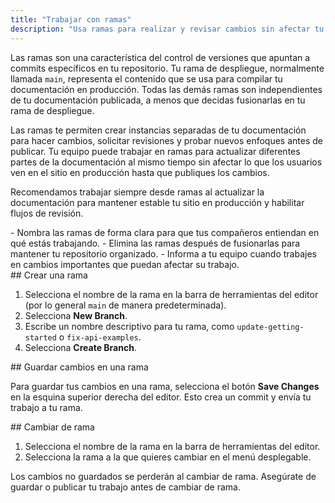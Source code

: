 ```yaml
---
title: "Trabajar con ramas"
description: "Usa ramas para realizar y revisar cambios sin afectar tu documentación en producción"
---
```


Las ramas son una característica del control de versiones que apuntan a commits específicos en tu repositorio. Tu rama de despliegue, normalmente llamada `main`, representa el contenido que se usa para compilar tu documentación en producción. Todas las demás ramas son independientes de tu documentación publicada, a menos que decidas fusionarlas en tu rama de despliegue.

Las ramas te permiten crear instancias separadas de tu documentación para hacer cambios, solicitar revisiones y probar nuevos enfoques antes de publicar. Tu equipo puede trabajar en ramas para actualizar diferentes partes de la documentación al mismo tiempo sin afectar lo que los usuarios ven en el sitio en producción hasta que publiques los cambios.

Recomendamos trabajar siempre desde ramas al actualizar la documentación para mantener estable tu sitio en producción y habilitar flujos de revisión.

<Tip>
  - Nombra las ramas de forma clara para que tus compañeros entiendan en qué estás trabajando.
  - Elimina las ramas después de fusionarlas para mantener tu repositorio organizado.
  - Informa a tu equipo cuando trabajes en cambios importantes que puedan afectar su trabajo.
</Tip>

<div id="creating-a-branch">
  ## Crear una rama
</div>

1. Selecciona el nombre de la rama en la barra de herramientas del editor (por lo general `main` de manera predeterminada).
2. Selecciona **New Branch**.
3. Escribe un nombre descriptivo para tu rama, como `update-getting-started` o `fix-api-examples`.
4. Selecciona **Create Branch**.

<div id="saving-changes-on-a-branch">
  ## Guardar cambios en una rama
</div>

Para guardar tus cambios en una rama, selecciona el botón **Save Changes** en la esquina superior derecha del editor. Esto crea un commit y envía tu trabajo a tu rama.

<div id="switching-branches">
  ## Cambiar de rama
</div>

1. Selecciona el nombre de la rama en la barra de herramientas del editor.
2. Selecciona la rama a la que quieres cambiar en el menú desplegable.

<Tip>
  Los cambios no guardados se perderán al cambiar de rama. Asegúrate de guardar o publicar tu trabajo antes de cambiar de rama.
</Tip>